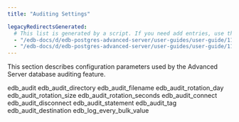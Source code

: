 ```yaml
---
title: "Auditing Settings"

legacyRedirectsGenerated:
  # This list is generated by a script. If you need add entries, use the `legacyRedirects` key.
  - "/edb-docs/d/edb-postgres-advanced-server/user-guides/user-guide/11/EDB_Postgres_Advanced_Server_Guide.1.29.html"
  - "/edb-docs/d/edb-postgres-advanced-server/user-guides/user-guide/11/EDB_Postgres_Advanced_Server_Guide.1.029.html"
---
```


<div id="auditing_settings" class="registered_link"></div>

This section describes configuration parameters used by the Advanced Server database auditing feature.

<div class="toctree" maxdepth="3">

edb_audit edb_audit_directory edb_audit_filename edb_audit_rotation_day edb_audit_rotation_size edb_audit_rotation_seconds edb_audit_connect edb_audit_disconnect edb_audit_statement edb_audit_tag edb_audit_destination edb_log_every_bulk_value

</div>
